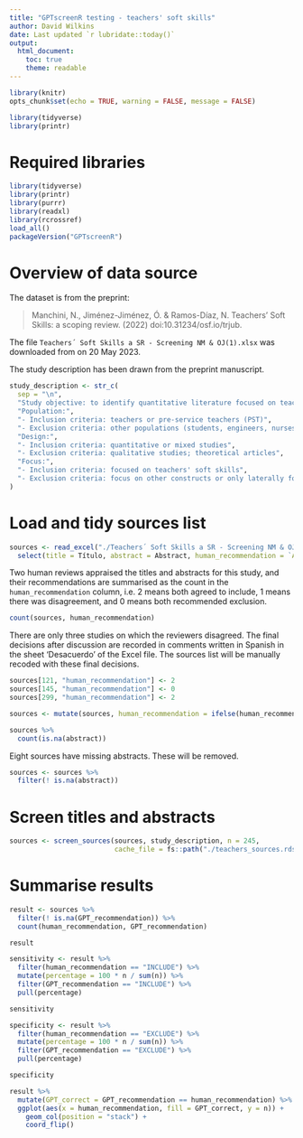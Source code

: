 ```yaml
---
title: "GPTscreenR testing - teachers' soft skills"
author: David Wilkins
date: Last updated `r lubridate::today()`
output:
  html_document:
    toc: true
    theme: readable
---
```


```r
library(knitr)
opts_chunk$set(echo = TRUE, warning = FALSE, message = FALSE)
```

```r
library(tidyverse)
library(printr)
```

# Required libraries

```r
library(tidyverse)
library(printr)
library(purrr)
library(readxl)
library(rcrossref)
load_all()
packageVersion("GPTscreenR")
```

# Overview of data source

The dataset is from the preprint:

> Manchini, N., Jiménez-Jiménez, Ó. & Ramos-Díaz, N. Teachers’ Soft Skills: a scoping review. (2022) doi:10.31234/osf.io/trjub.

The file `Teachers´ Soft Skills a SR - Screening NM & OJ(1).xlsx` was downloaded from \url{https://osf.io/7eupv} on 20 May 2023.

The study description has been drawn from the preprint manuscript.

```r
study_description <- str_c(
  sep = "\n",
  "Study objective: to identify quantitative literature focused on teachers' soft skills, and synthesize the definitions, examples, methods and instruments used to approach them, as well as their main results",
  "Population:",
  "- Inclusion criteria: teachers or pre-service teachers (PST)",
  "- Exclusion criteria: other populations (students, engineers, nurses, etc.)",
  "Design:",
  "- Inclusion criteria: quantitative or mixed studies",
  "- Exclusion criteria: qualitative studies; theoretical articles",
  "Focus:",
  "- Inclusion criteria: focused on teachers' soft skills",
  "- Exclusion criteria: focus on other constructs or only laterally focused on soft skills"
)
```

# Load and tidy sources list

```r
sources <- read_excel("./Teachers´ Soft Skills a SR - Screening NM & OJ(1).xlsx", sheet = "Búsqueda completa (seliminados)") %>%
  select(title = Título, abstract = Abstract, human_recommendation = `Acuerdo (2=acuerdo en incluir, 0=acuerdo en excluir, 1=desacuerdo)`)
```

Two human reviews appraised the titles and abstracts for this study, and their recommendations are summarised as the count in the `human_recommendation` column, i.e. 2 means both agreed to include, 1 means there was disagreement, and 0 means both recommended exclusion.

```r
count(sources, human_recommendation)
```

There are only three studies on which the reviewers disagreed. The final decisions after discussion are recorded in comments written in Spanish in the sheet 'Desacuerdo' of the Excel file. The sources list will be manually recoded with these final decisions.

```r
sources[121, "human_recommendation"] <- 2
sources[145, "human_recommendation"] <- 0
sources[299, "human_recommendation"] <- 2

sources <- mutate(sources, human_recommendation = ifelse(human_recommendation == 2, "INCLUDE", "EXCLUDE"))
```

```r
sources %>%
  count(is.na(abstract))
```

Eight sources have missing abstracts. These will be removed.

```r
sources <- sources %>%
  filter(! is.na(abstract))
```

# Screen titles and abstracts

```r
sources <- screen_sources(sources, study_description, n = 245,
                          cache_file = fs::path("./teachers_sources.rds"))
```

# Summarise results

```r
result <- sources %>%
  filter(! is.na(GPT_recommendation)) %>%
  count(human_recommendation, GPT_recommendation)

result

sensitivity <- result %>%
  filter(human_recommendation == "INCLUDE") %>%
  mutate(percentage = 100 * n / sum(n)) %>%
  filter(GPT_recommendation == "INCLUDE") %>%
  pull(percentage)

sensitivity

specificity <- result %>%
  filter(human_recommendation == "EXCLUDE") %>%
  mutate(percentage = 100 * n / sum(n)) %>%
  filter(GPT_recommendation == "EXCLUDE") %>%
  pull(percentage)

specificity

result %>%
  mutate(GPT_correct = GPT_recommendation == human_recommendation) %>%
  ggplot(aes(x = human_recommendation, fill = GPT_correct, y = n)) +
    geom_col(position = "stack") +
    coord_flip()
```
